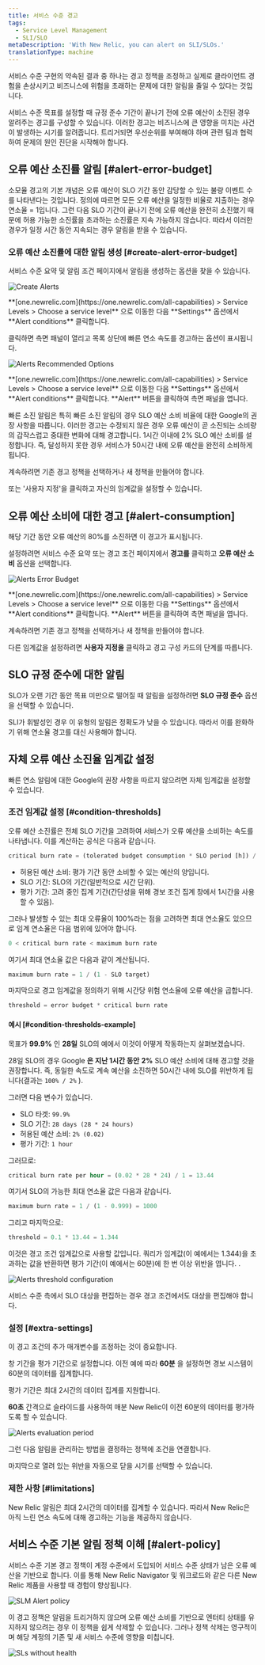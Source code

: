 ```yaml
---
title: 서비스 수준 경고
tags:
  - Service Level Management
  - SLI/SLO
metaDescription: 'With New Relic, you can alert on SLI/SLOs.'
translationType: machine
---
```









서비스 수준 구현의 약속된 결과 중 하나는 경고 정책을 조정하고 실제로 클라이언트 경험을 손상시키고 비즈니스에 위험을 초래하는 문제에 대한 알림을 줄일 수 있다는 것입니다.

서비스 수준 목표를 설정할 때 규정 준수 기간이 끝나기 전에 오류 예산이 소진된 경우 알려주는 경고를 구성할 수 있습니다. 이러한 경고는 비즈니스에 큰 영향을 미치는 사건이 발생하는 시기를 알려줍니다. 트리거되면 우선순위를 부여해야 하며 관련 팀과 협력하여 문제의 원인 진단을 시작해야 합니다.

## 오류 예산 소진률 알림 [#alert-error-budget]

소모율 경고의 기본 개념은 오류 예산이 SLO 기간 동안 감당할 수 있는 불량 이벤트 수를 나타낸다는 것입니다. 정의에 따르면 모든 오류 예산을 일정한 비율로 지출하는 경우 연소율 = 1입니다. 그런 다음 SLO 기간이 끝나기 전에 오류 예산을 완전히 소진했기 때문에 허용 가능한 소진률을 초과하는 소진률은 지속 가능하지 않습니다. 따라서 이러한 경우가 일정 시간 동안 지속되는 경우 알림을 받을 수 있습니다.

### 오류 예산 소진률에 대한 알림 생성 [#create-alert-error-budget]

서비스 수준 요약 및 알림 조건 페이지에서 알림을 생성하는 옵션을 찾을 수 있습니다.

<img
  title="Alerts CTA"
  alt="Create Alerts"
  src={slmAlertsCta}
/>

<figcaption>
  **[one.newrelic.com](https://one.newrelic.com/all-capabilities) > Service Levels > Choose a service level** 으로 이동한 다음 **Settings** 옵션에서 **Alert conditions** 클릭합니다.
</figcaption>

클릭하면 측면 패널이 열리고 목록 상단에 빠른 연소 속도를 경고하는 옵션이 표시됩니다.

<img
  title="Alerts Recommended Options"
  alt="Alerts Recommended Options"
  src={slmAlertsOptions}
/>

<figcaption>
  **[one.newrelic.com](https://one.newrelic.com/all-capabilities) > Service Levels > Choose a service level** 으로 이동한 다음 **Settings** 옵션에서 **Alert conditions** 클릭합니다. **Alert** 버튼을 클릭하여 측면 패널을 엽니다.
</figcaption>

빠른 소진 알림은 특히 빠른 소진 알림의 경우 SLO 예산 소비 비율에 대한 Google의 권장 사항을 따릅니다. 이러한 경고는 수정되지 않은 경우 오류 예산이 곧 소진되는 소비량의 갑작스럽고 중대한 변화에 대해 경고합니다. 1시간 이내에 2% SLO 예산 소비를 설정합니다. 즉, 달성하지 못한 경우 서비스가 50시간 내에 오류 예산을 완전히 소비하게 됩니다.

계속하려면 기존 경고 정책을 선택하거나 새 정책을 만들어야 합니다.

또는 '사용자 지정'을 클릭하고 자신의 임계값을 설정할 수 있습니다.

## 오류 예산 소비에 대한 경고 [#alert-consumption]

해당 기간 동안 오류 예산의 80%를 소진하면 이 경고가 표시됩니다.

설정하려면 서비스 수준 요약 또는 경고 조건 페이지에서 **경고를** 클릭하고 **오류 예산 소비** 옵션을 선택합니다.

<img
  title="Alerts error budget.png"
  alt="Alerts Error Budget"
  src={slmAlertsErrorBudget}
/>

<figcaption>
  **[one.newrelic.com](https://one.newrelic.com/all-capabilities) > Service Levels > Choose a service level** 으로 이동한 다음 **Settings** 옵션에서 **Alert conditions** 클릭합니다. **Alert** 버튼을 클릭하여 측면 패널을 엽니다.
</figcaption>

계속하려면 기존 경고 정책을 선택하거나 새 정책을 만들어야 합니다.

다른 임계값을 설정하려면 **사용자 지정을** 클릭하고 경고 구성 카드의 단계를 따릅니다.

## SLO 규정 준수에 대한 알림

SLO가 오랜 기간 동안 목표 미만으로 떨어질 때 알림을 설정하려면 **SLO 규정 준수** 옵션을 선택할 수 있습니다.

SLI가 휘발성인 경우 이 유형의 알림은 정확도가 낮을 수 있습니다. 따라서 이를 완화하기 위해 연소율 경고를 대신 사용해야 합니다.

## 자체 오류 예산 소진율 임계값 설정

빠른 연소 알림에 대한 Google의 권장 사항을 따르지 않으려면 자체 임계값을 설정할 수 있습니다.

### 조건 임계값 설정 [#condition-thresholds]

오류 예산 소진률은 전체 SLO 기간을 고려하여 서비스가 오류 예산을 소비하는 속도를 나타냅니다. 이를 계산하는 공식은 다음과 같습니다.

```sql
critical burn rate = (tolerated budget consumption * SLO period [h]) / (evaluation period [h])
```

* 허용된 예산 소비: 평가 기간 동안 소비할 수 있는 예산의 양입니다.
* SLO 기간: SLO의 기간(일반적으로 시간 단위).
* 평가 기간: 고려 중인 집계 기간(간단성을 위해 경보 조건 집계 창에서 1시간을 사용할 수 있음).

그러나 발생할 수 있는 최대 오류율이 100%라는 점을 고려하면 최대 연소율도 있으므로 임계 연소율은 다음 범위에 있어야 합니다.

```sql
0 < critical burn rate < maximum burn rate
```

여기서 최대 연소율 값은 다음과 같이 계산됩니다.

```sql
maximum burn rate = 1 / (1 - SLO target)
```

마지막으로 경고 임계값을 정의하기 위해 시간당 위험 연소율에 오류 예산을 곱합니다.

```sql
threshold = error budget * critical burn rate 
```

#### 예시 [#condition-thresholds-example]

목표가 **99.9%** 인 **28일** SLO의 예에서 이것이 어떻게 작동하는지 살펴보겠습니다.

28일 SLO의 경우 Google **은 지난 1시간 동안** **2%** SLO 예산 소비에 대해 경고할 것을 권장합니다. 즉, 동일한 속도로 계속 예산을 소진하면 50시간 내에 SLO를 위반하게 됩니다(결과는 `100% / 2%` ).

그러면 다음 변수가 있습니다.

* SLO 타겟: `99.9%`
* SLO 기간: `28 days (28 * 24 hours)`
* 허용된 예산 소비: `2% (0.02)`
* 평가 기간: `1 hour`

그러므로:

```sql
critical burn rate per hour = (0.02 * 28 * 24) / 1 = 13.44
```

여기서 SLO의 가능한 최대 연소율 값은 다음과 같습니다.

```sql
maximum burn rate = 1 / (1 - 0.999) = 1000
```

그리고 마지막으로:

```sql
threshold = 0.1 * 13.44 = 1.344
```

이것은 경고 조건 임계값으로 사용할 값입니다. 쿼리가 임계값(이 예에서는 1.344)을 초과하는 값을 반환하면 평가 기간(이 예에서는 60분)에 한 번 이상 위반을 엽니다. .

<img
  title="Alerts threshold.png"
  alt="Alerts threshold configuration"
  src={alertsConditionThresholdsSlm}
/>

<Callout variant="important">
  서비스 수준 측에서 SLO 대상을 편집하는 경우 경고 조건에서도 대상을 편집해야 합니다.
</Callout>

### 설정 [#extra-settings]

이 경고 조건의 추가 매개변수를 조정하는 것이 중요합니다.

창 기간을 평가 기간으로 설정합니다. 이전 예에 따라 **60분** 을 설정하면 경보 시스템이 60분의 데이터를 집계합니다.

<Callout variant="important">
  평가 기간은 최대 2시간의 데이터 집계를 지원합니다.
</Callout>

**60초** 간격으로 슬라이드를 사용하여 매분 New Relic이 이전 60분의 데이터를 평가하도록 할 수 있습니다.

<img
  title="Alerts period.png"
  alt="Alerts evaluation period"
  src={alertsAdvancedSignalSettingsSlm}
/>

그런 다음 알림을 관리하는 방법을 결정하는 정책에 조건을 연결합니다.

마지막으로 열려 있는 위반을 자동으로 닫을 시기를 선택할 수 있습니다.

### 제한 사항 [#limitations]

New Relic 알림은 최대 2시간의 데이터를 집계할 수 있습니다. 따라서 New Relic은 아직 느린 연소 속도에 대해 경고하는 기능을 제공하지 않습니다.

## 서비스 수준 기본 알림 정책 이해 [#alert-policy]

서비스 수준 기본 경고 정책이 계정 수준에서 도입되어 서비스 수준 상태가 남은 오류 예산을 기반으로 합니다. 이를 통해 New Relic Navigator 및 워크로드와 같은 다른 New Relic 제품을 사용할 때 경험이 향상됩니다.

<img
  title="SLM Alert policy"
  alt="SLM Alert policy"
  src={slmAlertPolicy}
/>

이 경고 정책은 알림을 트리거하지 않으며 오류 예산 소비를 기반으로 엔터티 상태를 유지하지 않으려는 경우 이 정책을 쉽게 삭제할 수 있습니다. 그러나 정책 삭제는 영구적이며 해당 계정의 기존 및 새 서비스 수준에 영향을 미칩니다.

<img
  title="SLs without health"
  alt="SLs without health"
  src={slmNoHealth}
/>